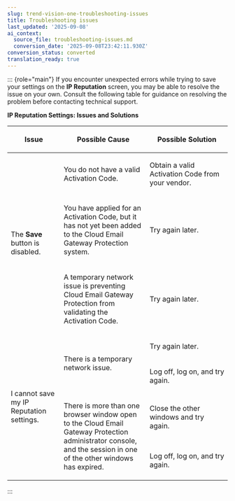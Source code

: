 ```yaml
---
slug: trend-vision-one-troubleshooting-issues
title: Troubleshooting issues
last_updated: '2025-09-08'
ai_context:
  source_file: troubleshooting-issues.md
  conversion_date: '2025-09-08T23:42:11.930Z'
conversion_status: converted
translation_ready: true
---
```


::: {role="main"}
If you encounter unexpected errors while trying to save your settings on the **IP Reputation** screen, you may be able to resolve the issue on your own. Consult the following table for guidance on resolving the problem before contacting technical support.

**IP Reputation Settings: Issues and Solutions**

<table>
<colgroup>
<col style="width: 24%" />
<col style="width: 39%" />
<col style="width: 37%" />
</colgroup>
<thead>
<tr>
<th><p>Issue</p></th>
<th><p>Possible Cause</p></th>
<th><p>Possible Solution</p></th>
</tr>
</thead>
<tbody>
<tr>
<td rowspan="3"><p>The <strong>Save</strong> button is disabled.</p></td>
<td><p>You do not have a valid Activation Code.</p></td>
<td><p>Obtain a valid Activation Code from your vendor.</p></td>
</tr>
<tr>
<td><p>You have applied for an Activation Code, but it has not yet been added to the Cloud Email Gateway Protection system.</p></td>
<td><p>Try again later.</p></td>
</tr>
<tr>
<td><p>A temporary network issue is preventing Cloud Email Gateway Protection from validating the Activation Code.</p></td>
<td><p>Try again later.</p></td>
</tr>
<tr>
<td rowspan="4"><p>I cannot save my IP Reputation settings.</p></td>
<td rowspan="2"><p>There is a temporary network issue.</p></td>
<td><p>Try again later.</p></td>
</tr>
<tr>
<td><p>Log off, log on, and try again.</p></td>
</tr>
<tr>
<td rowspan="2"><p>There is more than one browser window open to the Cloud Email Gateway Protection administrator console, and the session in one of the other windows has expired.</p></td>
<td><p>Close the other windows and try again.</p></td>
</tr>
<tr>
<td><p>Log off, log on, and try again.</p></td>
</tr>
</tbody>
</table>
:::

